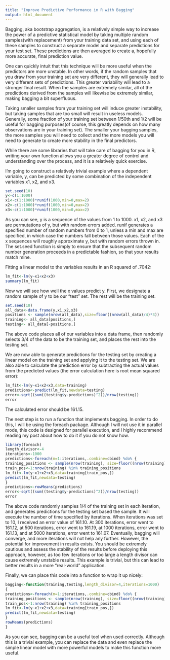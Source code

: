 ```yaml
---
title: "Improve Predictive Performance in R with Bagging"
output: html_document
---
```


Bagging, aka bootstrap aggregation, is a relatively simple way to increase the power of a predictive statistical model by taking multiple random samples(with replacement) from your training data set, and using each of these samples to construct a separate model and separate predictions for your test set. These predictions are then averaged to create a, hopefully more accurate, final prediction value.

One can quickly intuit that this technique will be more useful when the predictors are more unstable. In other words, if the random samples that you draw from your training set are very different, they will generally lead to very different sets of predictions. This greater variability will lead to a stronger final result. When the samples are extremely similar, all of the predictions derived from the samples will likewise be extremely similar, making bagging a bit superfluous.

Taking smaller samples from your training set will induce greater instability, but taking samples that are too small will result in useless models. Generally, some fraction of your training set between 1/50th and 1/2 will be useful for bagging purposes(of course, this greatly depends on how many observations are in your training set). The smaller your bagging samples, the more samples you will need to collect and the more models you will need to generate to create more stability in the final predictors.

While there are some libraries that will take care of bagging for you in R, writing your own function allows you a greater degree of control and understanding over the process, and it is a relatively quick exercise.

I’m going to construct a relatively trivial example where a dependent variable, y, can be predicted by some combination of the independent variables x1, x2, and x3.

```r
set.seed(10)  
y<-c(1:1000)  
x1<-c(1:1000)*runif(1000,min=0,max=2)  
x2<-c(1:1000)*runif(1000,min=0,max=2)  
x3<-c(1:1000)*runif(1000,min=0,max=2)
```
As you can see, y is a sequence of the values from 1 to 1000. x1, x2, and x3 are permutations of y, but with random errors added. runif generates a specified number of random numbers from 0 to 1, unless a min and max are specified, in which case the numbers fall between those values. Each of the x sequences will roughly approximate y, but with random errors thrown in. The set.seed function is simply to ensure that the subsequent random number generation proceeds in a predictable fashion, so that your results match mine.

Fitting a linear model to the variables results in an R squared of .7042:

```r
lm_fit<-lm(y~x1+x2+x3)  
summary(lm_fit)
```

Now we will see how well the x values predict y. First, we designate a random sample of y to be our “test” set. The rest will be the training set.

```r
set.seed(10)  
all_data<-data.frame(y,x1,x2,x3)  
positions <- sample(nrow(all_data),size=floor((nrow(all_data)/4)*3))  
training<- all_data[positions,]  
testing<- all_data[-positions,]  
```

The above code places all of our variables into a data frame, then randomly selects 3/4 of the data to be the training set, and places the rest into the testing set.

We are now able to generate predictions for the testing set by creating a linear model on the training set and applying it to the testing set. We are also able to calculate the prediction error by subtracting the actual values from the predicted values (the error calculation here is root mean squared error):

```r
lm_fit<-lm(y~x1+x2+x3,data=training)  
predictions<-predict(lm_fit,newdata=testing)  
error<-sqrt((sum((testing$y-predictions)^2))/nrow(testing)) 
error
```

The calculated error should be 161.15.

The next step is to run a function that implements bagging. In order to do this, I will be using the foreach package. Although I will not use it in parallel mode, this code is designed for parallel execution, and I highly recommend reading my post about how to do it if you do not know how.

```r
library(foreach)  
length_divisor<-4  
iterations<-1000  
predictions<-foreach(m=1:iterations,.combine=cbind) %do% {  
training_positions <- sample(nrow(training), size=floor((nrow(training)/length_divisor)))  
train_pos<-1:nrow(training) %in% training_positions  
lm_fit<-lm(y~x1+x2+x3,data=training[train_pos,])  
predict(lm_fit,newdata=testing)  
}  
predictions<-rowMeans(predictions)  
error<-sqrt((sum((testing$y-predictions)^2))/nrow(testing))  
error
```

The above code randomly samples 1/4 of the training set in each iteration, and generates predictions for the testing set based the sample. It will execute the number of time specified by iterations. When iterations was set to 10, I received an error value of 161.10. At 300 iterations, error went to 161.12, at 500 iterations, error went to 161.19, at 1000 iterations, error went to 161.13, and at 5000 iterations, error went to 161.07. Eventually, bagging will converge, and more iterations will not help any further. However, the potential for improvement in results exists. You should be extremely cautious and assess the stability of the results before deploying this approach, however, as too few iterations or too large a length divisor can cause extremely unstable results. This example is trivial, but this can lead to better results in a more “real-world” application.

Finally, we can place this code into a function to wrap it up nicely:

```r
bagging<-function(training,testing,length_divisor=4,iterations=1000)  
{  
predictions<-foreach(m=1:iterations,.combine=cbind) %do% {  
training_positions <- sample(nrow(training), size=floor((nrow(training)/length_divisor)))  
train_pos<-1:nrow(training) %in% training_positions  
lm_fit<-lm(y~x1+x2+x3,data=training[train_pos,])  
predict(lm_fit,newdata=testing)  
}  
rowMeans(predictions)  
}  
```

As you can see, bagging can be a useful tool when used correctly. Although this is a trivial example, you can replace the data and even replace the simple linear model with more powerful models to make this function more useful.

